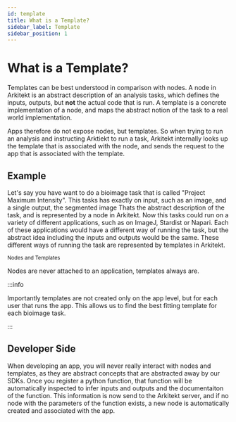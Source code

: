 ```yaml
---
id: template
title: What is a Template?
sidebar_label: Template
sidebar_position: 1
---
```




# What is a Template?

Templates can be best understood in comparison with nodes. A node in Arkitekt is an abstract description of an analysis tasks, which defines
the inputs, outputs, but **not** the actual code that is run. A template is a concrete implementation of a node, and maps the abstract
notion of the task to a real world implementation.

Apps therefore do not expose nodes, but templates. So when trying to run an analysis and instructing Arktiekt to run a task, Arkitekt internally
looks up the template that is associated with the node, and sends the request to the app that is associated with the template.

## Example

Let's say you have want to do a bioimage task that is called "Project Maximum Intensity". This tasks has exactly on input, such as an image, and a single output, the segmented image Thats the abstract description of the task, and is represented by a node in Arkitekt. 
Now this tasks could run on a variety of different applications, such as on ImageJ, Stardist or Napari. 
Each of these applications would have a different way of running the task, but the abstract idea including the inputs and outputs would be the same.
 These different ways of running the task are represented by templates in Arkitekt.


<div className="mt-2">
<Image img={app} />

<div className="text-gray-400 mb-2">
<small>Nodes and Templates</small>
</div>
</div>

Nodes are never attached to an application, templates always are. 

:::info 

Importantly templates are not created only on the app level, but for each user that runs the app. This allows us to find the best fitting
template for each bioimage task.

:::

## Developer Side 

When developing an app, you will never really interact with nodes and templates, as they are abstract concepts that are abstracted away by our SDKs. 
Once you register a python function, that function will be automatically inspected to infer inputs and outputs and the documentaiton of the function.
This information is now send to the Arkitekt server, and if no node with the parameters of the function exists, a new node is automatically created and
associated with the app.
